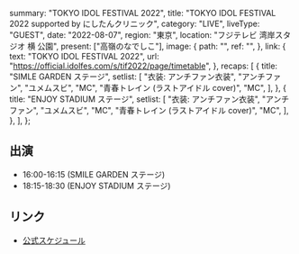  summary: "TOKYO IDOL FESTIVAL 2022",
  title: "TOKYO IDOL FESTIVAL 2022 supported by にしたんクリニック",
  category: "LIVE",
  liveType: "GUEST",
  date: "2022-08-07",
  region: "東京",
  location: "フジテレビ 湾岸スタジオ 横 公園",
  present: ["高嶺のなでしこ"],
  image: {
    path: "",
    ref: "",
  },
  link: {
    text: "TOKYO IDOL FESTIVAL 2022",
    url: "https://official.idolfes.com/s/tif2022/page/timetable",
  },
  recaps: [
    {
      title: "SIMLE GARDEN ステージ",
      setlist: [
        "衣装: アンチファン衣装",
        "アンチファン",
        "ユメムスビ",
        "MC",
        "青春トレイン (ラストアイドル cover)",
        "MC",
      ],
    },
    {
      title: "ENJOY STADIUM ステージ",
      setlist: [
        "衣装: アンチファン衣装",
        "アンチファン",
        "ユメムスビ",
        "MC",
        "青春トレイン (ラストアイドル cover)",
        "MC",
      ],
    },
  ],
};

## 出演

- 16:00-16:15 (SMILE GARDEN ステージ)
- 18:15-18:30 (ENJOY STADIUM ステージ)

## リンク

- [公式スケジュール](https://takanenonadeshiko.jp/?p=241)
